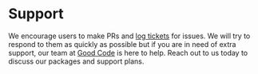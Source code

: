 
<Meta title="Docs/Support" />

# Support

We encourage users to make PRs and [log tickets](https://github.com/reaviz/reaviz/issues) for issues. We will try to respond to them as quickly as possible
but if you are in need of extra support, our team at [Good Code](https://goodcode.us?utm=reaviz) is here to help. Reach out
to us today to discuss our packages and support plans.
